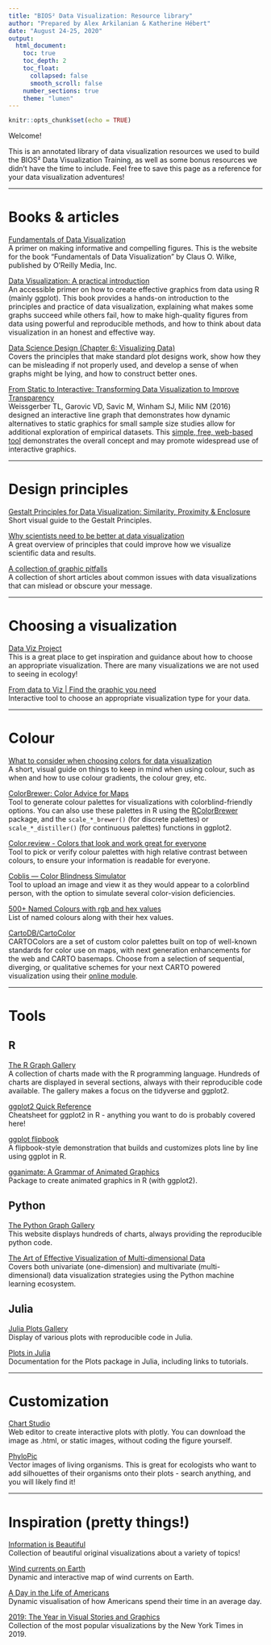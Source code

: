```yaml
---
title: "BIOS² Data Visualization: Resource library"
author: "Prepared by Alex Arkilanian & Katherine Hébert"
date: "August 24-25, 2020"
output: 
  html_document:
    toc: true
    toc_depth: 2
    toc_float: 
      collapsed: false
      smooth_scroll: false
    number_sections: true
    theme: "lumen"
---
```


```r
knitr::opts_chunk$set(echo = TRUE)
```

Welcome!<br> 

This is an annotated library of data visualization resources we used to build the BIOS² Data Visualization Training, as well as some bonus resources we didn’t have the time to include. Feel free to save this page as a reference for your data visualization adventures!

***

# Books & articles

[Fundamentals of Data Visualization](https://serialmentor.com/dataviz/)<br>
A primer on making informative and compelling figures. This is the website for the book “Fundamentals of Data Visualization” by Claus O. Wilke, published by O’Reilly Media, Inc.

[Data Visualization: A practical introduction](https://socviz.co/index.html#preface)<br>
An accessible primer on how to create effective graphics from data using R (mainly ggplot). This book provides a hands-on introduction to the principles and practice of data visualization, explaining what makes some graphs succeed while others fail, how to make high-quality figures from data using powerful and reproducible methods, and how to think about data visualization in an honest and effective way.

[Data Science Design (Chapter 6: Visualizing Data)](https://link.springer.com/content/pdf/10.1007%2F978-3-319-55444-0.pdf)<br>
Covers the principles that make standard plot designs work, show how they can be misleading if not properly used, and develop a sense of when graphs might be lying, and how to construct better ones.

[From Static to Interactive: Transforming Data Visualization to Improve Transparency](https://doi.org/10.1371/journal.pbio.1002484)<br>
Weissgerber TL, Garovic VD, Savic M, Winham SJ, Milic NM (2016) designed an interactive line graph that demonstrates how dynamic alternatives to static graphics for small sample size studies allow for additional exploration of empirical datasets. This [simple, free, web-based tool](http://statistika.mfub.bg.ac.rs/interactive-graph/) demonstrates the overall concept and may promote widespread use of interactive graphics.

***

# Design principles

[Gestalt Principles for Data Visualization: Similarity, Proximity & Enclosure](http://emeeks.github.io/gestaltdataviz/section1.html)<br>
Short visual guide to the Gestalt Principles.

[Why scientists need to be better at data visualization](https://www.knowablemagazine.org/article/mind/2019/science-data-visualization?utm_campaign=2019-11-17)<br>
A great overview of principles that could improve how we visualize scientific data and results.

[A collection of graphic pitfalls](https://www.data-to-viz.com/caveats.html)<br>
A collection of short articles about common issues with data visualizations that can mislead or obscure your message.

***

# Choosing a visualization

[Data Viz Project](https://datavizproject.com/)<br> 
This is a great place to get inspiration and guidance about how to choose an appropriate visualization. There are many visualizations we are not used to seeing in ecology!

[From data to Viz | Find the graphic you need](https://www.data-to-viz.com/)<br>
Interactive tool to choose an appropriate visualization type for your data.

***

# Colour

[What to consider when choosing colors for data visualization](https://blog.datawrapper.de/colors/)<br>
A short, visual guide on things to keep in mind when using colour, such as when and how to use colour gradients, the colour grey, etc.

[ColorBrewer: Color Advice for Maps](https://colorbrewer2.org/)<br>
Tool to generate colour palettes for visualizations with colorblind-friendly options. You can also use these palettes in R using the [RColorBrewer](https://cran.r-project.org/web/packages/RColorBrewer/index.html) package, and the `scale_*_brewer()` (for discrete palettes) or `scale_*_distiller()` (for continuous palettes) functions in ggplot2.

[Color.review - Colors that look and work great for everyone](https://color.review/)<br>
Tool to pick or verify colour palettes with high relative contrast between colours, to ensure your information is readable for everyone.

[Coblis — Color Blindness Simulator](https://www.color-blindness.com/coblis-color-blindness-simulator/)<br>
Tool to upload an image and view it as they would appear to a colorblind person, with the option to simulate several color-vision deficiencies.

[500+ Named Colours with rgb and hex values](http://cloford.com/resources/colours/500col.htm)<br>
List of named colours along with their hex values.

[CartoDB/CartoColor](https://github.com/CartoDB/cartocolor)<br>
CARTOColors are a set of custom color palettes built on top of well-known standards for color use on maps, with next generation enhancements for the web and CARTO basemaps. Choose from a selection of sequential, diverging, or qualitative schemes for your next CARTO powered visualization using their [online module](https://carto.com/carto-colors/).

***

# Tools

## R

[The R Graph Gallery](https://www.r-graph-gallery.com/index.html)<br>
A collection of charts made with the R programming language. Hundreds of charts are displayed in several sections, always with their reproducible code available. The gallery makes a focus on the tidyverse and ggplot2.

[ggplot2 Quick Reference](http://r-statistics.co/ggplot2-cheatsheet.html)<br>
Cheatsheet for ggplot2 in R - anything you want to do is probably covered here!

[ggplot flipbook](https://evamaerey.github.io/ggplot_flipbook/ggplot_flipbook_xaringan.html#1)<br>
A flipbook-style demonstration that builds and customizes plots line by line using ggplot in R.

[gganimate: A Grammar of Animated Graphics](https://github.com/thomasp85/gganimate)<br>
Package to create animated graphics in R (with ggplot2).

## Python

[The Python Graph Gallery](https://python-graph-gallery.com/)<br>
This website displays hundreds of charts, always providing the reproducible python code.

[The Art of Effective Visualization of Multi-dimensional Data](https://towardsdatascience.com/the-art-of-effective-visualization-of-multi-dimensional-data-6c7202990c57)<br>
Covers both univariate (one-dimension) and multivariate (multi-dimensional) data visualization strategies using the Python machine learning ecosystem. 

## Julia

[Julia Plots Gallery](https://goropikari.github.io/PlotsGallery.jl/)<br>
Display of various plots with reproducible code in Julia.

[Plots in Julia](http://docs.juliaplots.org/latest/)<br>
Documentation for the Plots package in Julia, including links to tutorials.

***

# Customization

[Chart Studio](https://plotly.com/chart-studio/)<br>
Web editor to create interactive plots with plotly. You can download the image as .html, or static images, without coding the figure yourself.

[PhyloPic](http://phylopic.org/)<br>
Vector images of living organisms. This is great for ecologists who want to add silhouettes of their organisms onto their plots - search anything, and you will likely find it!

***

# Inspiration (pretty things!)

[Information is Beautiful](https://informationisbeautiful.net/visualizations/)<br>
Collection of beautiful original visualizations about a variety of topics!

[Wind currents on Earth](https://earth.nullschool.net/)<br>
Dynamic and interactive map of wind currents on Earth.

[A Day in the Life of Americans](https://flowingdata.com/2015/12/15/a-day-in-the-life-of-americans/)<br>
Dynamic visualisation of how Americans spend their time in an average day.

[2019: The Year in Visual Stories and Graphics](https://www.nytimes.com/interactive/2019/12/30/us/2019-year-in-graphics.html)<br>
Collection of the most popular visualizations by the New York Times in 2019.
